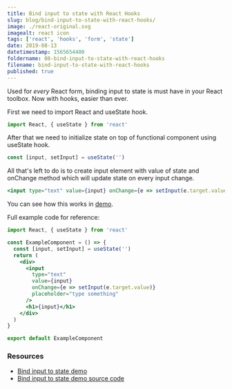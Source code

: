 ```yaml
---
title: Bind input to state with React Hooks
slug: blog/bind-input-to-state-with-react-hooks/
image: ./react-original.svg
imagealt: react icon
tags: ['react', 'hooks', 'form', 'state']
date: 2019-08-13
datetimestamp: 1565654400
foldername: 08-bind-input-to-state-with-react-hooks
filename: bind-input-to-state-with-react-hooks
published: true
---
```


Used for _every_ React form, binding input to state is must have in your React toolbox. Now with hooks, easier than ever.

First we need to import React and useState hook.

```jsx
import React, { useState } from 'react'
```

After that we need to initialize state on top of functional component using useState hook.

```jsx
const [input, setInput] = useState('')
```

All that's left to do is to create input element with value of state and onChange method which will update state on every input change.

```jsx
<input type="text" value={input} onChange={e => setInput(e.target.value)} />
```

You can see how this works in [demo](https://bind-input-to-state.netlify.com/).

Full example code for reference:

```jsx
import React, { useState } from 'react'

const ExampleComponent = () => {
  const [input, setInput] = useState('')
  return (
    <div>
      <input
        type="text"
        value={input}
        onChange={e => setInput(e.target.value)}
        placeholder="type something"
      />
      <h1>{input}</h1>
    </div>
  )
}

export default ExampleComponent
```

### Resources

- [Bind input to state demo](https://bind-input-to-state.netlify.com/)
- [Bind input to state demo source code](https://github.com/bartol/bind-input-to-state-hooks)
